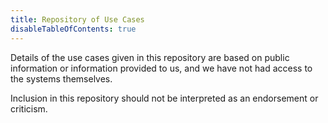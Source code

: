 ```yaml
---
title: Repository of Use Cases
disableTableOfContents: true
---
```



<CookieBanner />

Details of the use cases given in this repository are based on public information or information provided to us, and we have not had access to the systems themselves.

Inclusion in this repository should not be interpreted as an endorsement or criticism.

<RepositoryTable />
